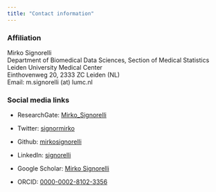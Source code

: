 ---
title: "Contact information"
---

### Affiliation

Mirko Signorelli  
Department of Biomedical Data Sciences, Section of Medical Statistics  
Leiden University Medical Center  
Einthovenweg 20, 2333 ZC Leiden (NL)  
Email: m.signorelli (at) lumc.nl

### Social media links

* ResearchGate: [Mirko_Signorelli](https://www.researchgate.net/profile/Mirko_Signorelli)

* Twitter: [signormirko](https://twitter.com/signormirko)

* Github: [mirkosignorelli](https://github.com/mirkosignorelli)

* LinkedIn: [signorelli](https://www.linkedin.com/in/signorelli)

* Google Scholar: [Mirko Signorelli](https://scholar.google.it/citations?user=ap5ZHWcAAAAJ&hl=it&oi=ao)

* ORCID: [0000-0002-8102-3356](http://orcid.org/0000-0002-8102-3356)